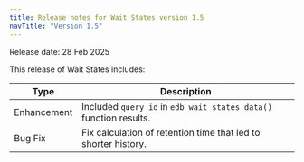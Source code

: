 ```yaml
---
title: Release notes for Wait States version 1.5
navTitle: "Version 1.5"
---
```

Release date: 28 Feb 2025

This release of Wait States includes:

| Type        | Description                                                       |
|-------------|-------------------------------------------------------------------|
| Enhancement | Included `query_id` in `edb_wait_states_data()` function results. |
| Bug Fix     | Fix calculation of retention time that led to shorter history.    |
